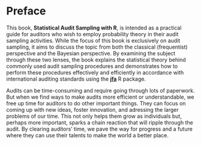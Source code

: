 # Preface {.unnumbered}

This book, **Statistical Audit Sampling with R**, is intended as a practical guide for auditors who wish to employ probability theory in their audit sampling activities. While the focus of this book is exclusively on audit sampling, it aims to discuss the topic from both the classical (frequentist) perspective and the Bayesian perspective. By examining the subject through these two lenses, the book explains the statistical theory behind commonly used audit sampling procedures and demonstrates how to perform these procedures effectively and efficiently in accordance with international auditing standards using the [**jfa**](https://cran.r-project.org/package=jfa) R package.

Audits can be time-consuming and require going through lots of paperwork. But when we find ways to make audits more efficient or understandable, we free up time for auditors to do other important things. They can focus on coming up with new ideas, foster innovation, and adressing the larger problems of our time. This not only helps them grow as individuals but, perhaps more important, sparks a chain reaction that will ripple through the audit. By clearing auditors' time, we pave the way for progress and a future where they can use their talents to make the world a better place.
